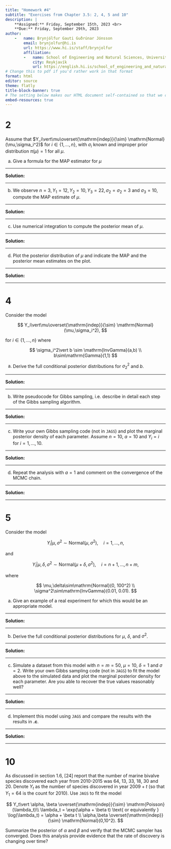 ```yaml
---
title: "Homework #4"
subtitle: "Exercises from Chapter 3.5: 2, 4, 5 and 10"
description: |
    **Assigned:** Friday, September 15th, 2023 <br>
    **Due:** Friday, September 29th, 2023
author: 
    -   name: Brynjólfur Gauti Guðrúnar Jónsson
        email: brynjolfur@hi.is
        url: https://www.hi.is/staff/brynjolfur
        affiliation: 
        -   name: School of Engineering and Natural Sciences, University of Iceland
            city: Reykjavík
            url: https://english.hi.is/school_of_engineering_and_natural_sciences
# Change this to pdf if you'd rather work in that format
format: html 
editor: source
theme: flatly
title-block-banner: true
# The setting below makes our HTML document self-contained so that we can turn it in
embed-resources: true 
---
```



# 2

Assume that $Y_i\vert\mu\overset{\mathrm{indep}}{\sim} \mathrm{Normal}(\mu,\sigma_i^2)$ for $i \in \{1, \dots, n\}$, with $\sigma_i$ known and improper prior distribution $\pi(\mu)=1$ for all $\mu$.

a. Give a formula for the MAP estimator for $\mu$

-----

**Solution:**

-----

b. We observe $n=3, Y_1=12, Y_2=10, Y_3=22, \sigma_2=\sigma_2=3$ and $\sigma_3=10$, compute the MAP estimate of $\mu$.

-----

**Solution:**

-----

c. Use numerical integration to compute the posterior mean of $\mu$.

-----

**Solution:**

-----

d. Plot the posterior distribution of $\mu$ and indicate the MAP and the posterior mean estimates on the plot.

-----

**Solution:**

-----

# 4

Consider the model 

$$
Y_i\vert\mu\overset{\mathrm{indep}}{\sim} \mathrm{Normal}(\mu,\sigma_i^2),
$$ 

for $i \in \{1, \dots, n\}$ where 

$$
\sigma_i^2\vert b \sim \mathrm{InvGamma}(a,b) \\ b\sim\mathrm{Gamma}(1,1)
$$

a. Derive the full conditional posterior distributions for $\sigma^2_2$ and $b$.

-----

**Solution:**

-----

b. Write pseudocode for Gibbs sampling, i.e. describe in detail each step of the Gibbs sampling algorithm.

-----

**Solution:**

-----

c. Write your own Gibbs sampling code (not in `JAGS`) and plot the marginal posterior density of each parameter. Assume $n=10$, $a=10$ and $Y_i=i$ for $i=1, \dots, 10$.

-----

**Solution:**

-----

d. Repeat the analysis with $a=1$ and comment on the convergence of the MCMC chain.

-----

**Solution:**

-----

# 5

Consider the model

$$
Y_i\vert\mu, \sigma^2 \sim \mathrm{Normal}(\mu,\sigma^2),\quad i=1,\dots,n,
$$

and

$$
Y_i\vert\mu,\delta, \sigma^2 \sim \mathrm{Normal}(\mu+\delta,\sigma^2),\quad i=n+1,\dots,n+m,
$$

where

$$
\mu,\delta\sim\mathrm{Normal}(0, 100^2) \\
\sigma^2\sim\mathrm{InvGamma}(0.01, 0.01).
$$

a. Give an example of a real experiment for which this would be an appropriate model.

-----

**Solution:**

-----

b. Derive the full conditional posterior distributions for $\mu$, $\delta$, and $\sigma^2$.

-----

**Solution:**

-----

c. Simulate a dataset from this model with $n=m=50$, $\mu=10$, $\delta=1$ and $\sigma=2$. Write your own Gibbs sampling code (not in `JAGS`) to fit the model above to the simulated data and plot the marginal posterior density for each parameter. Are you able to recover the true values reasonably well?

-----

**Solution:**

-----

d. Implement this model using `JAGS` and compare the results with the results in **.c**.

-----

**Solution:**

-----

# 10

As discussed in section 1.6, [24] report that the number of marine bivalve species discovered each year from 2010-2015 was 64, 13, 33, 18, 30 and 20. Denote $Y_t$ as the number of species discovered in year $2009+t$ (so that $Y_1=64$ is the count for 2010). Use `JAGS` to fit the model 

$$
Y_t\vert \alpha, \beta \overset{\mathrm{indep}}{\sim} \mathrm{Poisson}(\lambda_t)\\
\lambda_t = \exp(\alpha + \beta t) \text{ or equivalently } \log(\lambda_t) = \alpha + \beta t \\
\alpha,\beta \overset{\mathrm{indep}}{\sim} \mathrm{Normal}(0,10^2).
$$

Summarize the posterior of $\alpha$ and $\beta$ and verify that the MCMC sampler has converged. Does this analysis provide evidence that the rate of discovery is changing over time?





